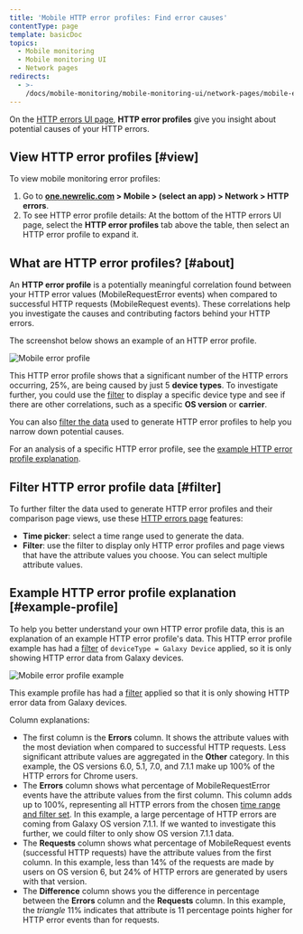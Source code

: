 ```yaml
---
title: 'Mobile HTTP error profiles: Find error causes'
contentType: page
template: basicDoc
topics:
  - Mobile monitoring
  - Mobile monitoring UI
  - Network pages
redirects:
  - >-
    /docs/mobile-monitoring/mobile-monitoring-ui/network-pages/mobile-error-profiles-find-error-causes/
---
```


On the [HTTP errors UI page](/docs/mobile-monitoring/mobile-monitoring-ui/network-pages/http-errors-network-failure-analysis), **HTTP error profiles** give you insight about potential causes of your HTTP errors.

## View HTTP error profiles [#view]

To view mobile monitoring error profiles:

1. Go to **[one.newrelic.com](https://one.newrelic.com) > Mobile > (select an app) > Network > HTTP errors**.
2. To see HTTP error profile details: At the bottom of the HTTP errors UI page, select the **HTTP error profiles** tab above the table, then select an HTTP error profile to expand it.

## What are HTTP error profiles? [#about]

An **HTTP error profile** is a potentially meaningful correlation found between your HTTP error values (MobileRequestError events) when compared to successful HTTP requests (MobileRequest events). These correlations help you investigate the causes and contributing factors behind your HTTP errors.

The screenshot below shows an example of an HTTP error profile.

![Mobile error profile](./images/mobile-error-profile-devicetype.png "Mobile error profile")

This HTTP error profile shows that a significant number of the HTTP errors occurring, 25%, are being caused by just 5 **device types**. To investigate further, you could use the [filter](#filter) to display a specific device type and see if there are other correlations, such as a specific **OS version** or **carrier**.

You can also [filter the data](#filter) used to generate HTTP error profiles to help you narrow down potential causes.

For an analysis of a specific HTTP error profile, see the [example HTTP error profile explanation](#example-profile).

## Filter HTTP error profile data [#filter]

To further filter the data used to generate HTTP error profiles and their comparison page views, use these [HTTP errors page](docs/mobile-monitoring/mobile-monitoring-ui/network-pages/http-errors-network-failure-analysis#group-sort-filters) features:

* **Time picker**: select a time range used to generate the data.
* **Filter**: use the filter to display only HTTP error profiles and page views that have the attribute values you choose. You can select multiple attribute values.

## Example HTTP error profile explanation [#example-profile]

To help you better understand your own HTTP error profile data, this is an explanation of an example HTTP error profile's data. This HTTP error profile example has had a [filter](#filter) of `deviceType = Galaxy Device` applied, so it is only showing HTTP error data from Galaxy devices.

![Mobile error profile example](./images/mobile-error-profile-example_0.png "Mobile error profile example")

This example profile has had a [filter](#filter) applied so that it is only showing HTTP error data from Galaxy devices.

Column explanations:

* The first column is the **Errors** column. It shows the attribute values with the most deviation when compared to successful HTTP requests. Less significant attribute values are aggregated in the **Other** category. In this example, the OS versions 6.0, 5.1, 7.0, and 7.1.1 make up 100% of the HTTP errors for Chrome users.
* The **Errors** column shows what percentage of MobileRequestError events have the attribute values from the first column. This column adds up to 100%, representing all HTTP errors from the chosen [time range and filter set](#filter). In this example, a large percentage of HTTP errors are coming from Galaxy OS version 7.1.1. If we wanted to investigate this further, we could filter to only show OS version 7.1.1 data.
* The **Requests** column shows what percentage of MobileRequest events (successful HTTP requests) have the attribute values from the first column. In this example, less than 14% of the requests are made by users on OS version 6, but 24% of HTTP errors are generated by users with that version.
* The **Difference** column shows you the difference in percentage between the **Errors** column and the **Requests** column. In this example, the <i className="fa fa-caret-up"><span>triangle</span></i>
  11% indicates that attribute is 11 percentage points higher for HTTP error events than for requests.
